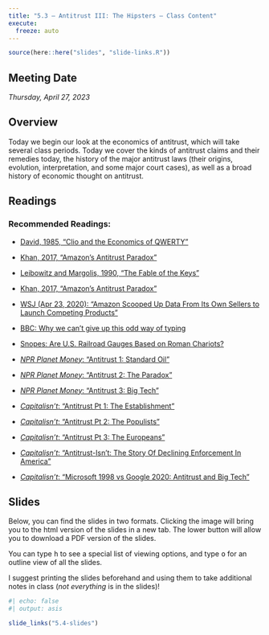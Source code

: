 ```yaml
---
title: "5.3 — Antitrust III: The Hipsters — Class Content"
execute:
  freeze: auto
---
```


```r
source(here::here("slides", "slide-links.R"))
```

::: {.callout-note appearance=minimal}
# Meeting Date
*Thursday, April 27, 2023*
:::

## <i class="fas fa-info-circle fa-lg"></i> Overview

Today we begin our look at the economics of antitrust, which will take several class periods. Today we cover the kinds of antitrust claims and their remedies today, the history of the major antitrust laws (their origins, evolution, interpretation, and some major court cases), as well as a broad history of economic thought on antitrust.

## <i class="fas fa-book-reader fa-lg"></i> Readings

### Recommended Readings:

- [<i class="fas fa-file-pdf"></i> David, 1985, "Clio and the Economics of QWERTY"](/readings/David-1985.pdf)
- [<i class="fas fa-file-pdf"></i> Khan, 2017, "Amazon's Antitrust Paradox"](/readings/Khan-2017.pdf)
- [<i class="fas fa-file-pdf"></i> Leibowitz and Margolis, 1990, "The Fable of the Keys"](/readings/Leibowitz-Margolis-1990.pdf)
- [<i class="fas fa-file-pdf"></i> Khan, 2017, "Amazon's Antitrust Paradox"](https://www.yalelawjournal.org/note/amazons-antitrust-paradox)
- [<i class="fas fa-external-link-square-alt"></i> WSJ (Apr 23, 2020): "Amazon Scooped Up Data From Its Own Sellers to Launch Competing Products"](https://www.wsj.com/articles/amazon-scooped-up-data-from-its-own-sellers-to-launch-competing-products-11587650015)
- [<i class="fas fa-external-link-square-alt"></i> BBC: Why we can’t give up this odd way of typing](https://www.bbc.com/worklife/article/20180521-why-we-cant-give-up-this-odd-way-of-typing)
- [<i class="fas fa-external-link-square-alt"></i> Snopes: Are U.S. Railroad Gauges Based on Roman Chariots?](https://www.snopes.com/fact-check/railroad-gauge-chariots/)

- [<i class="fas fa-podcast"></i> *NPR Planet Money*: "Antitrust 1: Standard Oil"](https://www.npr.org/sections/money/2019/02/15/695131832/antitrust-1-standard-oil)
- [<i class="fas fa-podcast"></i> *NPR Planet Money*: "Antitrust 2: The Paradox"](https://www.npr.org/sections/money/2019/02/20/696342011/antitrust-2-the-paradox)
- [<i class="fas fa-podcast"></i> *NPR Planet Money*: "Antitrust 3: Big Tech"](https://www.npr.org/sections/money/2019/02/22/697170790/antitrust-3-big-tech)
- [<i class="fas fa-podcast"></i> *Capitalisn't*: "Antitrust Pt 1: The Establishment"](https://www.capitalisnt.com/episodes/a2603962)
- [<i class="fas fa-podcast"></i> *Capitalisn't*: "Antitrust Pt 2: The Populists"](https://www.capitalisnt.com/episodes/bd103ef4)
- [<i class="fas fa-podcast"></i> *Capitalisn't*: "Antitrust Pt 3: The Europeans"](https://www.capitalisnt.com/episodes/c5eb2438)
- [<i class="fas fa-podcast"></i> *Capitalisn't*: "Antitrust-Isn't: The Story Of Declining Enforcement In America"](https://www.capitalisnt.com/episodes/antitrust-isnt-the-story-of-declining-enforcement-in-america)
- [<i class="fas fa-podcast"></i> *Capitalisn't*: "Microsoft 1998 vs Google 2020: Antitrust and Big Tech"](https://www.capitalisnt.com/episodes/microsoft-1998-vs-google-2020-antitrust-and-big-tech)

## <i class="fas fa-chalkboard-teacher"></i> Slides

Below, you can find the slides in two formats. Clicking the image will bring you to the html version of the slides in a new tab. The lower button will allow you to download a PDF version of the slides. 

::: callout-tip
You can type <kbd>h</kbd> to see a special list of viewing options, and type <kbd>o</kbd> for an outline view of all the slides.
:::

I suggest printing the slides beforehand and using them to take additional notes in class (*not everything* is in the slides)!

```r
#| echo: false
#| output: asis

slide_links("5.4-slides")
```